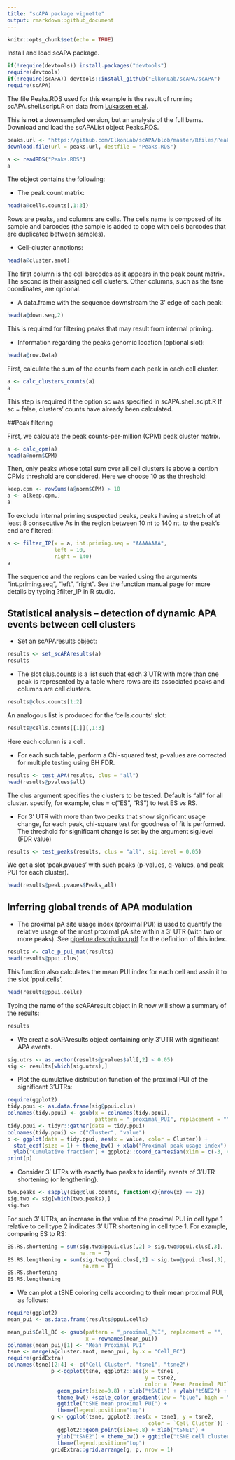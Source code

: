 ```yaml
---
title: "scAPA package vignette"
output: rmarkdown::github_document
---
```


```r
knitr::opts_chunk$set(echo = TRUE)
```

Install and load scAPA package.

```r
if(!require(devtools)) install.packages("devtools")
require(devtools)
if(!require(scAPA)) devtools::install_github("ElkonLab/scAPA/scAPA") 
require(scAPA)
```

The file Peaks.RDS used for this example is the result of running scAPA.shell.script.R on data from [Lukassen et al](https://www.ncbi.nlm.nih.gov/pmc/articles/PMC6132189/).

This **is not** a downsampled version, but an analysis of the full bams.
Download and load the scAPAList object Peaks.RDS.
```r
peaks.url <- "https://github.com/ElkonLab/scAPA/blob/master/Rfiles/Peaks.RDS"
download.file(url = peaks.url, destfile = "Peaks.RDS")
```

```r
a <- readRDS("Peaks.RDS")
a
```
The object contains the following: 

* The peak count matrix:
```r
head(a@cells.counts[,1:3])
```
Rows are peaks, and columns are cells. The cells name is composed of its sample and barcodes (the sample is added to cope with cells barcodes that are duplicated between samples).

* Cell-cluster annotions:
```r
head(a@cluster.anot)
```
The first column is the cell barcodes as it appears in the peak count matrix. The second is their assigned cell clusters. Other columns, such as the tsne coordinates, are optional.

* A data.frame with the sequence downstream the 3' edge of each peak:
```r
head(a@down.seq,2)
```
This is required for filtering peaks that may result from internal priming.

* Information regarding the peaks genomic location (optional slot): 
```r
head(a@row.Data)
```

First, calculate the sum of the counts from each peak in each cell cluster.

```r
a <- calc_clusters_counts(a)
a
```
This step is required if the option sc was specified in scAPA.shell.scipt.R If sc = false, clusters' counts have already been calculated.

##Peak filtering

First, we calculate the peak counts-per-million (CPM) peak cluster matrix.

```r
a <- calc_cpm(a)
head(a@norm$CPM)
```
Then, only peaks whose total sum over all cell clusters is above a certion CPMs threshold are considered. Here we choose 10 as the threshold:  

```r
keep.cpm <- rowSums(a@norm$CPM) > 10
a <- a[keep.cpm,]
a
```


To exclude internal priming suspected peaks, peaks having a stretch of at least 8 consecutive As in the region between 10 nt to 140 nt. to the peak's end are filtered:

```r
a <- filter_IP(x = a, int.priming.seq = "AAAAAAAA",
               left = 10,
               right = 140)
a
```

The sequence and the regions can be varied using the arguments "int.priming.seq", "left", "right". See the function manual page for more details by typing ?filter_IP in R studio.


## Statistical analysis – detection of dynamic APA events between cell clusters

* Set an scAPAresults object:

```r
results <- set_scAPAresults(a)
results
```

* The slot clus.counts is a list such that each 3’UTR with more than one peak is represented by a table where rows are its associated peaks and columns are cell clusters. 

```r
results@clus.counts[1:2]
```

An analogous list is produced for the 'cells.counts' slot:
```r
results@cells.counts[[1]][,1:3]
```
Here each column is a cell.

* For each such table, perform a Chi-squared test, p-values are corrected for multiple testing using BH FDR.

```r
results <- test_APA(results, clus = "all")
head(results@pvalues$all)
```

The clus argument specifies the clusters to be tested. Default is "all" for all cluster. specify, for example, clus = c("ES", "RS") to test ES vs RS.

* For 3' UTR with more than two peaks that show significant usage change, for each peak, chi-square test for goodness of fit is performed. The threshold for significant change is set by the argument sig.level (FDR value)

```r
results <- test_peaks(results, clus = "all", sig.level = 0.05)
```

We get a slot 'peak.pvaues' with such peaks (p-values, q-values, and peak PUI for each cluster).

```r
head(results@peak.pvaues$Peaks_all)
```

## Inferring global trends of APA modulation

* The proximal pA site usage index (proximal PUI) is used to quantify the relative usage of the most proximal pA site within a 3' UTR (with two or more peaks). See [pipeline.description.pdf](pipeline.description.pdf) for the definition of this index.

```r
results <- calc_p_pui_mat(results)
head(results@ppui.clus)
```

This function also calculates the mean PUI index for each cell and assin it to the slot 'ppui.cells'.

```r
head(results@ppui.cells)
```

Typing the name of the scAPAresult object in R now will show a summary of the results:
```r
results
```

* We creat a scAPAresults object containing only 3'UTR with significant APA events. 
```r
sig.utrs <- as.vector(results@pvalues$all[,2] < 0.05)
sig <- results[which(sig.utrs),]
```

* Plot the cumulative distribution function of the proximal PUI of the significant 3'UTRs:
```r
require(ggplot2)
tidy.ppui <- as.data.frame(sig@ppui.clus)
colnames(tidy.ppui) <- gsub(x = colnames(tidy.ppui), 
                            pattern = "_proximal_PUI", replacement = "")
tidy.ppui <- tidyr::gather(data = tidy.ppui)
colnames(tidy.ppui) <- c("Cluster", "value")
p <- ggplot(data = tidy.ppui, aes(x = value, color = Cluster)) + 
  stat_ecdf(size = 1) + theme_bw() + xlab("Proximal peak usage index") +
  ylab("Cumulative fraction") + ggplot2::coord_cartesian(xlim = c(-3, 4.1))
print(p)
```

* Consider 3' UTRs with exactly two peaks to identify events of 3'UTR shortening
(or lengthening). 

```r
two.peaks <- sapply(sig@clus.counts, function(x){nrow(x) == 2})
sig.two <- sig[which(two.peaks),]
sig.two
```
For such 3' UTRs, an increase in the value of the proximal PUI in cell type 1 relative to cell type 2 indicates 3' UTR shortening in cell type 1. For example, comparing ES to RS:
```r
ES.RS.shortening = sum(sig.two@ppui.clus[,2] > sig.two@ppui.clus[,3], 
                       na.rm = T)
ES.RS.lengthening = sum(sig.two@ppui.clus[,2] < sig.two@ppui.clus[,3],
                        na.rm = T)
ES.RS.shortening 
ES.RS.lengthening
```

* We can plot a tSNE coloring cells according to their mean proximal PUI, as follows:

```r
require(ggplot2)
mean_pui <- as.data.frame(results@ppui.cells)

mean_pui$Cell_BC <- gsub(pattern = "_proximal_PUI", replacement = "", 
                         x = rownames(mean_pui))
colnames(mean_pui)[1] <- "Mean Proximal PUI"
tsne <- merge(a@cluster.anot, mean_pui, by.x = "Cell_BC")
require(gridExtra)
colnames(tsne)[2:4] <- c("Cell Cluster", "tsne1", "tsne2")
              p <-ggplot(tsne, ggplot2::aes(x = tsne1 , 
                                            y = tsne2, 
                                            color = `Mean Proximal PUI`)) +
                geom_point(size=0.8) + xlab("tSNE1") + ylab("tSNE2") + 
                theme_bw() +scale_color_gradient(low = "blue", high = "red") +
                ggtitle("tSNE mean proximal PUI") + 
                theme(legend.position="top")
              g <- ggplot(tsne, ggplot2::aes(x = tsne1, y = tsne2,
                                             color = `Cell Cluster`)) +
                ggplot2::geom_point(size=0.8) + xlab("tSNE1") + 
                ylab("tSNE2") + theme_bw() + ggtitle("tSNE cell clusters") + 
                theme(legend.position="top")
              gridExtra::grid.arrange(g, p, nrow = 1)

```

